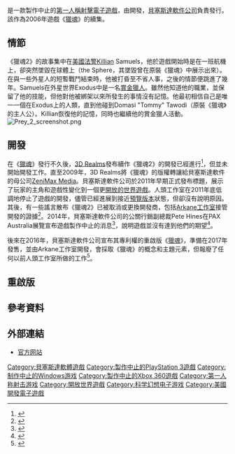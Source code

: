{{Expert-subject|time=2020-05-14T17:17:42+00:00}}
{{About|已被取消的「[[獵魂_(2006年遊戲)|獵魂 (2006年遊戲)]]」續集|即將發售的2017年遊戲|獵魂 (2017年遊戲)}}

{{NoteTA
| G1 = Games
}}
{{Infobox video game
| title = 獵魂2
| english = Prey 2
| image = Prey 2 text logo Bethedsda.png
| developer = {{link-en|人頭工作室|Human Head Studios}}
| publisher = [[貝塞斯達軟件|貝塞斯達軟件]]
| director = {{link-en|Chris Rhinehart|Chris Rhinehart}}
| producer =
| designer = {{ubl|Ben Gokey|Ted Halsted|{{link-en|Nathan Cheever|Nathan Cheever}}}}
| programmer = Paul MacArthur
| artist = {{ubl|James Sumwalt|Randy Redetzke}}
| writer = Jason L Blair
| composer = {{ubl|{{link-en|傑森·格雷夫斯|Jason Graves}}|{{link-en|馬克·摩根|Mark Morgan (composer)}}}}
| engine = [[id_Tech_4|id Tech 4]]
| platforms = [[Microsoft_Windows|Microsoft Windows]]、[[PlayStation_3|PlayStation 3]]、[[Xbox_360|Xbox 360]]
| released = 已取消
| genre = [[第一人稱射擊遊戲|第一人稱射擊]]
| modes = [[單人電子遊戲|單人]]
}}

{{Vgname|獵魂2|en=Prey 2}}是一款製作中止的[[第一人稱射擊遊戲|第一人稱射擊]][[電子遊戲|電子遊戲]]，由{{link-en|人頭工作室|Human Head Studios}}開發，[[貝塞斯達軟件公司|貝塞斯達軟件公司]]負責發行。該作為2006年遊戲《[[獵魂|獵魂]]》的續集。

== 情節 ==
《獵魂2》的故事集中在[[美國法警|美國法警]]Killian Samuels，他於遊戲開始時是在一班航機上，卻突然墜毀在球體上（the Sphere，其墜毀曾在原裝《獵魂》中展示出來）。在與一些外星人的短暫戰鬥結束時，他被打昏至不省人事，之後的情節便跳進了幾年。Samuels在外星世界Exodus中是一名[[賞金獵人|賞金獵人]]。雖然他知道他的職業，並保留了他的技能，但他對他被綁架以來所發生的事情沒有記憶。他最初相信自己是唯一一個在Exodus上的人類，直到他碰到Domasi "Tommy" Tawodi（原裝《獵魂》的主人公）。Killian恢復他的記憶，同時也繼續他的賞金獵人活動。
[[File:Prey_2_screenshot.png|thumb]]

== 開發 ==
在《[[獵魂|獵魂]]》發行不久後，[[3D_Realms|3D Realms]]發布續作《獵魂2》的開發已經進行<ref>{{cite web |title=Next-Gen People: Scott Miller |url=http://www.next-gen.biz/features/next-gen-people-scott-miller |work=next-gen.biz |publisher=Edge |date=2006-08-09 |accessdate=2009-06-03 |deadurl=yes |archiveurl=https://web.archive.org/web/20110815201206/http://www.next-gen.biz/features/next-gen-people-scott-miller |archivedate=2011-08-15 }}</ref>，但{{link-en|人頭工作室|Human Head Studios}}並未開始開發工作。直至2009年，3D Realms將《獵魂》的版權轉讓給貝塞斯達軟件的母公司[[ZeniMax_Media|ZeniMax Media]]。貝塞斯達軟件公司於2011年早期正式發布標題，展示了玩家的主角和遊戲性變化到一個更[[開放世界|開放的世界遊戲]]。人頭工作室在2011年底低調地停止了遊戲的開發，儘管已經進展到接近[[軟件版本週期#Alpha|預覽版本]]狀態，但卻沒有說明原因。其後，有一些謠言散布《獵魂2》已被取消或更換開發商，包括[[Arkane工作室|Arkane工作室]]接管開發的證據<ref>{{cite web|url=http://www.rockpapershotgun.com/2013/08/02/bethesda-talks-prey-2-denies-arkane-involvement/|title=Bethesda Talks Prey 2, Denies Arkane Involvement|first=Nathan|last=Grayson|work=[[Rock,_Paper,_Shotgun|Rock, Paper, Shotgun]]|date=2013-08-02|accessdate=2015-04-07|language=en |deadurl=yes |archiveurl=https://web.archive.org/web/20180813184837/https://www.rockpapershotgun.com/2013/08/02/bethesda-talks-prey-2-denies-arkane-involvement/|archivedate=2018-08-14}}</ref>。2014年，貝塞斯達軟件公司的公關行銷副總裁Pete Hines在PAX Australia展覽宣布遊戲製作中止的消息<ref>{{cite web|url=https://gnn.gamer.com.tw/1/105941.html|title=Bethesda 證實《獵魂 2》取消開發 原研發團隊 Human Head Studios 發表看法
|publisher=巴哈姆特|date=2014-11-04|accessdate=2018-08-14|language=zh|deadurl=yes|archiveurl=https://web.archive.org/web/20180813185228/https://gnn.gamer.com.tw/1/105941.html|archivedate=2018-08-14}}</ref>，說明遊戲並沒有達到他們的期望<ref>{{Cite web |url=http://www.polygon.com/2014/10/31/7137487/prey-2-is-officially-dead |title=Prey 2 is officially dead |author=Justin McElroy |date=2014-10-31 |publisher=Polygon |language=en |deadurl=yes |archiveurl=https://web.archive.org/web/20180813184135/https://www.polygon.com/2014/10/31/7137487/prey-2-is-officially-dead |archivedate=2018-08-14}}</ref>。

後來在2016年，貝塞斯達軟件公司宣布其專利權的重啟版《[[獵魂_(2017年遊戲)|獵魂]]》，準備在2017年發售，並由Arkane工作室開發，會採取《獵魂》的概念和主題元素，但報廢了任何以前人頭工作室所做的工作<ref>{{Cite web |url=http://www.pcgamesn.com/prey/prey-release-date-story-setting |title=Prey: everything we know - release date, setting, story and more |date=2017-01-03 |publisher=PCGamesN |language=en|deadurl=yes|archiveurl=https://web.archive.org/web/20180813183818/https://www.pcgamesn.com/prey/prey-release-date-story-setting|archivedate=2018-08-14}}</ref>。

== 重啟版 ==
{{main|獵魂 (2017年遊戲)}}

== 參考資料 ==
{{reflist}}

== 外部連結 ==

* [https://web.archive.org/web/20120106024829/http://www.humanhead.com/games-prey2.html 官方网站]

{{DEFAULTSORT:Prey 2}}
[[Category:貝塞斯達軟體遊戲|Category:貝塞斯達軟體遊戲]]
[[Category:製作中止的PlayStation_3遊戲|Category:製作中止的PlayStation 3遊戲]]
[[Category:制作中止的Windows游戏|Category:制作中止的Windows游戏]]
[[Category:製作中止的Xbox_360遊戲|Category:製作中止的Xbox 360遊戲]]
[[Category:第一人称射击游戏|Category:第一人称射击游戏]]
[[Category:開放世界遊戲|Category:開放世界遊戲]]
[[Category:科学幻想电子游戏|Category:科学幻想电子游戏]]
[[Category:美國開發電子遊戲|Category:美國開發電子遊戲]]
